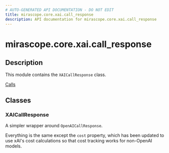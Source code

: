 ```yaml
---
# AUTO-GENERATED API DOCUMENTATION - DO NOT EDIT
title: mirascope.core.xai.call_response
description: API documentation for mirascope.core.xai.call_response
---
```


# mirascope.core.xai.call_response

<ApiType type="Module" />

## Description

This module contains the `XAICallResponse` class.

<Info title="Usage">

[Calls](/docs/mirascope/learn/calls#handling-responses)

</Info>

## Classes

### XAICallResponse

A simpler wrapper around `OpenAICallResponse`.

Everything is the same except the `cost` property, which has been updated to use
xAI's cost calculations so that cost tracking works for non-OpenAI models.


